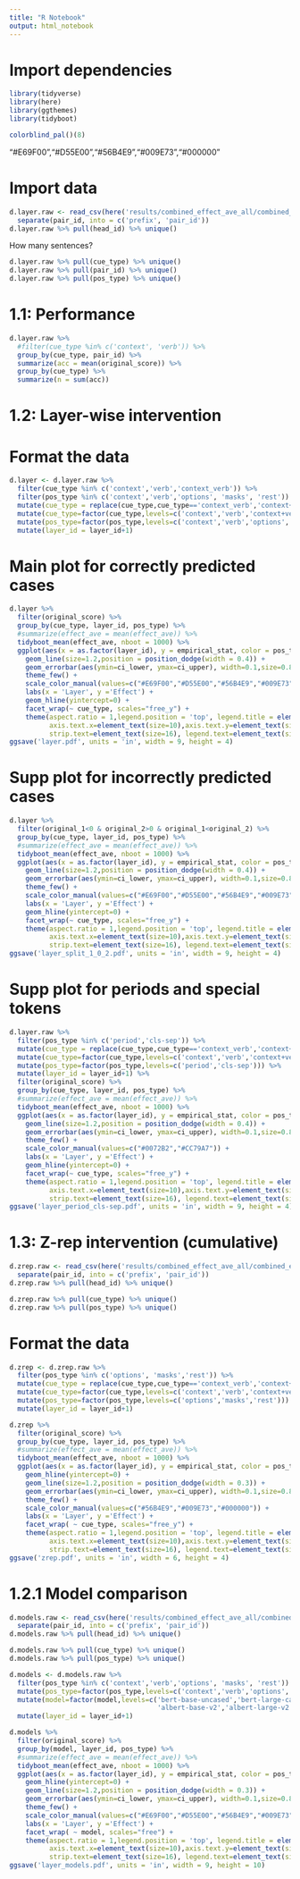 ```yaml
---
title: "R Notebook"
output: html_notebook
---
```


# Import dependencies

```r
library(tidyverse)
library(here)
library(ggthemes)
library(tidyboot)
```

```r
colorblind_pal()(8)
```
"#E69F00","#D55E00","#56B4E9","#009E73","#000000"

# Import data

```r
d.layer.raw <- read_csv(here('results/combined_effect_ave_all/combined_effect_ave_layer-query-key-value_multihead_albert-xxlarge-v2.csv')) %>%
  separate(pair_id, into = c('prefix', 'pair_id'))
d.layer.raw %>% pull(head_id) %>% unique()
```

How many sentences?

```r
d.layer.raw %>% pull(cue_type) %>% unique()
d.layer.raw %>% pull(pair_id) %>% unique()
d.layer.raw %>% pull(pos_type) %>% unique()
```

# 1.1: Performance

```r
d.layer.raw %>%
  #filter(cue_type %in% c('context', 'verb')) %>%
  group_by(cue_type, pair_id) %>%
  summarize(acc = mean(original_score)) %>%
  group_by(cue_type) %>%
  summarize(n = sum(acc))
```

# 1.2: Layer-wise intervention
# Format the data
```r
d.layer <- d.layer.raw %>%
  filter(cue_type %in% c('context','verb','context_verb')) %>%
  filter(pos_type %in% c('context','verb','options', 'masks', 'rest')) %>%
  mutate(cue_type = replace(cue_type,cue_type=='context_verb','context+verb')) %>%
  mutate(cue_type=factor(cue_type,levels=c('context','verb','context+verb'))) %>%
  mutate(pos_type=factor(pos_type,levels=c('context','verb','options','masks','rest'))) %>%
  mutate(layer_id = layer_id+1)
```

# Main plot for correctly predicted cases

```r
d.layer %>%
  filter(original_score) %>%
  group_by(cue_type, layer_id, pos_type) %>%
  #summarize(effect_ave = mean(effect_ave)) %>%
  tidyboot_mean(effect_ave, nboot = 1000) %>%
  ggplot(aes(x = as.factor(layer_id), y = empirical_stat, color = pos_type, group = pos_type)) +
    geom_line(size=1.2,position = position_dodge(width = 0.4)) +
    geom_errorbar(aes(ymin=ci_lower, ymax=ci_upper), width=0.1,size=0.8,linetype='solid',position = position_dodge(width = 0.4)) +
    theme_few() +
    scale_color_manual(values=c("#E69F00","#D55E00","#56B4E9","#009E73","#000000")) +
    labs(x = 'Layer', y ='Effect') +
    geom_hline(yintercept=0) +
    facet_wrap(~ cue_type, scales="free_y") +
    theme(aspect.ratio = 1,legend.position = 'top', legend.title = element_blank(), 
          axis.text.x=element_text(size=10),axis.text.y=element_text(size=14), axis.title=element_text(size=18),
          strip.text=element_text(size=16), legend.text=element_text(size=16)) +
ggsave('layer.pdf', units = 'in', width = 9, height = 4)
```

# Supp plot for incorrectly predicted cases

```r
d.layer %>%
  filter(original_1<0 & original_2>0 & original_1<original_2) %>%
  group_by(cue_type, layer_id, pos_type) %>%
  #summarize(effect_ave = mean(effect_ave)) %>%
  tidyboot_mean(effect_ave, nboot = 1000) %>%
  ggplot(aes(x = as.factor(layer_id), y = empirical_stat, color = pos_type, group = pos_type)) +
    geom_line(size=1.2,position = position_dodge(width = 0.4)) +
    geom_errorbar(aes(ymin=ci_lower, ymax=ci_upper), width=0.1,size=0.8,linetype='solid',position = position_dodge(width = 0.4)) +
    theme_few() +
    scale_color_manual(values=c("#E69F00","#D55E00","#56B4E9","#009E73","#000000")) +
    labs(x = 'Layer', y ='Effect') +
    geom_hline(yintercept=0) +
    facet_wrap(~ cue_type, scales="free_y") +
    theme(aspect.ratio = 1,legend.position = 'top', legend.title = element_blank(), 
          axis.text.x=element_text(size=10),axis.text.y=element_text(size=14), axis.title=element_text(size=18),
          strip.text=element_text(size=16), legend.text=element_text(size=16)) +
ggsave('layer_split_1_0_2.pdf', units = 'in', width = 9, height = 4)
```

# Supp plot for periods and special tokens

```r
d.layer.raw %>%
  filter(pos_type %in% c('period','cls-sep')) %>%
  mutate(cue_type = replace(cue_type,cue_type=='context_verb','context+verb')) %>%
  mutate(cue_type=factor(cue_type,levels=c('context','verb','context+verb'))) %>%
  mutate(pos_type=factor(pos_type,levels=c('period','cls-sep'))) %>%
  mutate(layer_id = layer_id+1) %>%
  filter(original_score) %>%
  group_by(cue_type, layer_id, pos_type) %>%
  #summarize(effect_ave = mean(effect_ave)) %>%
  tidyboot_mean(effect_ave, nboot = 1000) %>%
  ggplot(aes(x = as.factor(layer_id), y = empirical_stat, color = pos_type, group = pos_type)) +
    geom_line(size=1.2,position = position_dodge(width = 0.4)) +
    geom_errorbar(aes(ymin=ci_lower, ymax=ci_upper), width=0.1,size=0.8,linetype='solid',position = position_dodge(width = 0.4)) +
    theme_few() +
    scale_color_manual(values=c("#0072B2","#CC79A7")) +
    labs(x = 'Layer', y ='Effect') +
    geom_hline(yintercept=0) +
    facet_wrap(~ cue_type, scales="free_y") +
    theme(aspect.ratio = 1,legend.position = 'top', legend.title = element_blank(), 
          axis.text.x=element_text(size=10),axis.text.y=element_text(size=14), axis.title=element_text(size=18),
          strip.text=element_text(size=16), legend.text=element_text(size=16)) +
ggsave('layer_period_cls-sep.pdf', units = 'in', width = 9, height = 4)
```

# 1.3: Z-rep intervention (cumulative)

```r
d.zrep.raw <- read_csv(here('results/combined_effect_ave_all/combined_effect_ave_z_rep_cascade_multihead_albert-xxlarge-v2.csv')) %>%
  separate(pair_id, into = c('prefix', 'pair_id'))
d.zrep.raw %>% pull(head_id) %>% unique()
```

```r
d.zrep.raw %>% pull(cue_type) %>% unique()
d.zrep.raw %>% pull(pos_type) %>% unique()
```

# Format the data

```r
d.zrep <- d.zrep.raw %>%
  filter(pos_type %in% c('options', 'masks','rest')) %>%
  mutate(cue_type = replace(cue_type,cue_type=='context_verb','context+verb')) %>%
  mutate(cue_type=factor(cue_type,levels=c('context','verb','context+verb'))) %>%
  mutate(pos_type=factor(pos_type,levels=c('options','masks','rest'))) %>%
  mutate(layer_id = layer_id+1)
```

```r
d.zrep %>%
  filter(original_score) %>%
  group_by(cue_type, layer_id, pos_type) %>%
  #summarize(effect_ave = mean(effect_ave)) %>%
  tidyboot_mean(effect_ave, nboot = 1000) %>%
  ggplot(aes(x = as.factor(layer_id), y = empirical_stat, color = pos_type, group = pos_type)) +
    geom_hline(yintercept=0) +
    geom_line(size=1.2,position = position_dodge(width = 0.3)) +
    geom_errorbar(aes(ymin=ci_lower, ymax=ci_upper), width=0.1,size=0.8,linetype='solid',position = position_dodge(width = 0.3)) +
    theme_few() +
    scale_color_manual(values=c("#56B4E9","#009E73","#000000")) +
    labs(x = 'Layer', y ='Effect') +
    facet_wrap( ~ cue_type, scales="free_y") +
    theme(aspect.ratio = 1,legend.position = 'top', legend.title = element_blank(), 
          axis.text.x=element_text(size=10),axis.text.y=element_text(size=14), axis.title=element_text(size=18),
          strip.text=element_text(size=16), legend.text=element_text(size=16)) +
ggsave('zrep.pdf', units = 'in', width = 6, height = 4)
```

# 1.2.1 Model comparison

```r
d.models.raw <- read_csv(here('results/combined_effect_ave_all/combined_effect_ave_layer-query-key-value_multihead_models.csv')) %>%
  separate(pair_id, into = c('prefix', 'pair_id'))
d.models.raw %>% pull(head_id) %>% unique()
```

```r
d.models.raw %>% pull(cue_type) %>% unique()
d.models.raw %>% pull(pos_type) %>% unique()
```

```r
d.models <- d.models.raw %>%
  filter(pos_type %in% c('context','verb','options', 'masks', 'rest')) %>%
  mutate(pos_type=factor(pos_type,levels=c('context','verb','options','masks','rest'))) %>%
  mutate(model=factor(model,levels=c('bert-base-uncased','bert-large-cased','roberta-base','roberta-large',
                                     'albert-base-v2','albert-large-v2','albert-xlarge-v2','albert-xxlarge-v2'))) %>%
  mutate(layer_id = layer_id+1)
```

```r
d.models %>%
  filter(original_score) %>%
  group_by(model, layer_id, pos_type) %>%
  #summarize(effect_ave = mean(effect_ave)) %>%
  tidyboot_mean(effect_ave, nboot = 1000) %>%
  ggplot(aes(x = as.factor(layer_id), y = empirical_stat, color = pos_type, group = pos_type)) +
    geom_hline(yintercept=0) +
    geom_line(size=1.2,position = position_dodge(width = 0.3)) +
    geom_errorbar(aes(ymin=ci_lower, ymax=ci_upper), width=0.1,size=0.8,linetype='solid',position = position_dodge(width = 0.3)) +
    theme_few() +
    scale_color_manual(values=c("#E69F00","#D55E00","#56B4E9","#009E73","#000000")) +
    labs(x = 'Layer', y ='Effect') +
    facet_wrap( ~ model, scales="free") +
    theme(aspect.ratio = 1,legend.position = 'top', legend.title = element_blank(), 
          axis.text.x=element_text(size=10),axis.text.y=element_text(size=14), axis.title=element_text(size=18),
          strip.text=element_text(size=16), legend.text=element_text(size=16)) +
ggsave('layer_models.pdf', units = 'in', width = 9, height = 10)
```